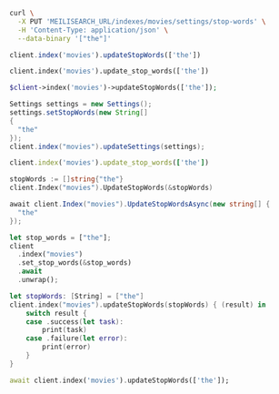 <CodeGroup>

```bash cURL
curl \
  -X PUT 'MEILISEARCH_URL/indexes/movies/settings/stop-words' \
  -H 'Content-Type: application/json' \
  --data-binary '["the"]'
```


```javascript JS
client.index('movies').updateStopWords(['the'])
```


```python Python
client.index('movies').update_stop_words(['the'])
```


```php PHP
$client->index('movies')->updateStopWords(['the']);
```


```java Java
Settings settings = new Settings();
settings.setStopWords(new String[]
{
  "the"
});
client.index("movies").updateSettings(settings);
```


```ruby Ruby
client.index('movies').update_stop_words(['the'])
```


```go Go
stopWords := []string{"the"}
client.Index("movies").UpdateStopWords(&stopWords)
```


```csharp C#
await client.Index("movies").UpdateStopWordsAsync(new string[] {
  "the"
});
```


```rust Rust
let stop_words = ["the"];
client
  .index("movies")
  .set_stop_words(&stop_words)
  .await
  .unwrap();
```


```swift Swift
let stopWords: [String] = ["the"]
client.index("movies").updateStopWords(stopWords) { (result) in
    switch result {
    case .success(let task):
        print(task)
    case .failure(let error):
        print(error)
    }
}
```


```dart Dart
await client.index('movies').updateStopWords(['the']);
```

</CodeGroup>